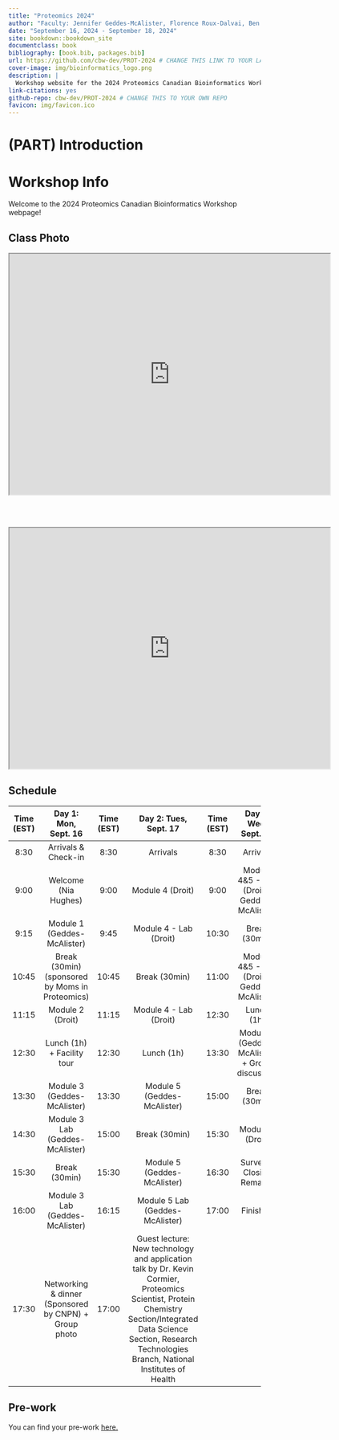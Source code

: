 ```yaml
--- 
title: "Proteomics 2024"
author: "Faculty: Jennifer Geddes-McAlister, Florence Roux-Dalvai, Ben Muselius, Marie Pier Scott-Boyer, Mickael Leclercq"
date: "September 16, 2024 - September 18, 2024"
site: bookdown::bookdown_site
documentclass: book
bibliography: [book.bib, packages.bib]
url: https://github.com/cbw-dev/PROT-2024 # CHANGE THIS LINK TO YOUR LANDING PAGE LINK
cover-image: img/bioinformatics_logo.png
description: |
  Workshop website for the 2024 Proteomics Canadian Bioinformatics Workshop
link-citations: yes
github-repo: cbw-dev/PROT-2024 # CHANGE THIS TO YOUR OWN REPO
favicon: img/favicon.ico
---
```


# (PART) Introduction {-}

# Workshop Info

Welcome to the 2024 Proteomics Canadian Bioinformatics Workshop webpage!  

## Class Photo

<iframe src="https://drive.google.com/file/d/1NL0LLgWR-JWGBVs6aIWCXZ_0dn1dsYpK/preview" width="640" height="480" allow="autoplay"></iframe>

<br><br>

<iframe src="https://drive.google.com/file/d/1KrQH9M4QylZy7L3bE1DbsZ0yfpy7AfcL/preview" width="640" height="480" allow="autoplay"></iframe>

## Schedule

| **Time (EST)** |                **Day 1: Mon, Sept. 16**               | **Time (EST)** |                                                                                               **Day 2: Tues, Sept. 17**                                                                                               | **Time (EST)** |            **Day 3: Wed, Sept. 18**            |
|:--------------:|:-----------------------------------------------------:|:--------------:|:---------------------------------------------------------------------------------------------------------------------------------------------------------------------------------------------------------------------:|:--------------:|:----------------------------------------------:|
|      8:30      |                  Arrivals & Check-in                  |      8:30      |                                                                                                        Arrivals                                                                                                       |      8:30      |                    Arrivals                    |
|      9:00      |                  Welcome (Nia Hughes)                 |      9:00      |                                                                                                    Module 4 (Droit)                                                                                                   |      9:00      |   Module 4&5 - Lab (Droit & Geddes-McAlister)  |
|      9:15      |              Module 1 (Geddes-McAlister)              |      9:45      |                                                                                                 Module 4 - Lab (Droit)                                                                                                |      10:30     |                  Break (30min)                 |
|      10:45     |    Break (30min) (sponsored by Moms in Proteomics)    |      10:45     |                                                                                                     Break (30min)                                                                                                     |      11:00     |   Module 4&5 - Lab (Droit & Geddes-McAlister)  |
|      11:15     |                    Module 2 (Droit)                   |      11:15     |                                                                                                 Module 4 - Lab (Droit)                                                                                                |      12:30     |                   Lunch (1h)                   |
|      12:30     |               Lunch (1h) + Facility tour              |      12:30     |                                                                                                       Lunch (1h)                                                                                                      |      13:30     | Module 6 (Geddes-McAlister) + Group discussion |
|      13:30     |              Module 3 (Geddes-McAlister)              |      13:30     |                                                                                              Module 5 (Geddes-McAlister)                                                                                              |      15:00     |                  Break (30min)                 |
|      14:30     |            Module 3 Lab (Geddes-McAlister)            |      15:00     |                                                                                                     Break (30min)                                                                                                     |      15:30     |                Module 7 (Droit)                |
|      15:30     |                     Break (30min)                     |      15:30     |                                                                                              Module 5 (Geddes-McAlister)                                                                                              |      16:30     |            Survey & Closing Remarks            |
|      16:00     |            Module 3 Lab (Geddes-McAlister)            |      16:15     |                                                                                            Module 5 Lab (Geddes-McAlister)                                                                                            |      17:00     |                    Finished                    |
|      17:30     | Networking & dinner (Sponsored by CNPN) + Group photo |      17:00     | Guest lecture: New technology and application talk by Dr. Kevin Cormier, Proteomics Scientist, Protein Chemistry Section/Integrated Data Science Section, Research Technologies Branch, National Institutes of Health |                |                                                |

## Pre-work

You can find your pre-work [here.](https://docs.google.com/forms/d/e/1FAIpQLScSkUfju24IarDfunnvCKcBvN8SW7-m-5arH-zlfrtY0ahsFw/viewform)
